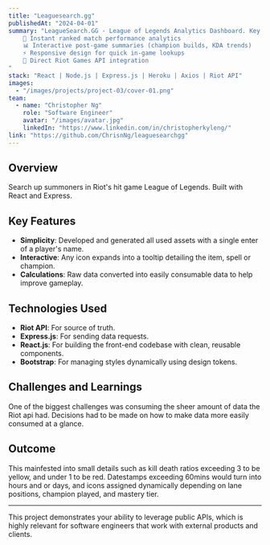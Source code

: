 ```yaml
---
title: "Leaguesearch.gg"
publishedAt: "2024-04-01"
summary: "LeagueSearch.GG - League of Legends Analytics Dashboard. Key Features:
    🎯 Instant ranked match performance analytics
    📊 Interactive post-game summaries (champion builds, KDA trends)
    ⚡ Responsive design for quick in-game lookups
    🔗 Direct Riot Games API integration
"
stack: "React | Node.js | Express.js | Heroku | Axios | Riot API"
images:
  - "/images/projects/project-03/cover-01.png"
team:
  - name: "Christopher Ng"
    role: "Software Engineer"
    avatar: "/images/avatar.jpg"
    linkedIn: "https://www.linkedin.com/in/christopherkyleng/"
link: "https://github.com/ChrisnNg/leaguesearchgg"
---
```


## Overview

Search up summoners in Riot's hit game League of Legends. Built with React and Express.

## Key Features

- **Simplicity**: Developed and generated all used assets with a single enter of a player's name.
- **Interactive**: Any icon expands into a tooltip detailing the item, spell or champion.
- **Calculations**: Raw data converted into easily consumable data to help improve gameplay.

## Technologies Used

- **Riot API**: For source of truth.
- **Express.js**: For sending data requests.
- **React.js**: For building the front-end codebase with clean, reusable components.
- **Bootstrap**: For managing styles dynamically using design tokens.

## Challenges and Learnings

One of the biggest challenges was consuming the sheer amount of data the Riot api had. Decisions had to be made on how to make data more easily consumed at a glance.

## Outcome

This mainfested into small details such as kill death ratios exceeding 3 to be yellow, and under 1 to be red. Datestamps exceeding 60mins would turn into hours and or days, and icons assigned dynamically depending on
lane positions, champion played, and mastery tier.

---

This project demonstrates your ability to leverage public APIs, which is highly relevant for software engineers that work with external products and clients.
